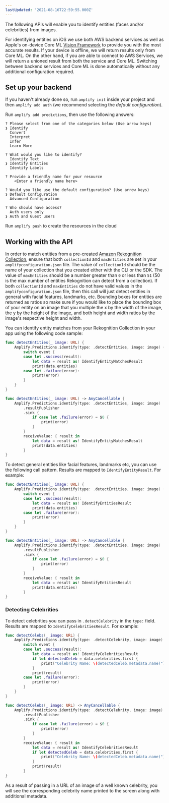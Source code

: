 ```yaml
---
lastUpdated: '2021-08-16T22:59:55.000Z'
---
```

The following APIs will enable you to identify entities (faces and/or celebrities) from images.

For identifying entities on iOS we use both AWS backend services as well as Apple's on-device Core ML [Vision Framework](https://developer.apple.com/documentation/vision) to provide you with the most accurate results. If your device is offline, we will return results only from Core ML. On the other hand, if you are able to connect to AWS Services, we will return a unioned result from both the service and Core ML. Switching between backend services and Core ML is done automatically without any additional configuration required.

## Set up your backend

If you haven't already done so, run `amplify init` inside your project and then `amplify add auth` (we recommend selecting the *default configuration*).

Run `amplify add predictions`, then use the following answers:

```console
? Please select from one of the categories below (Use arrow keys)
❯ Identify
  Convert
  Interpret
  Infer
  Learn More
  
? What would you like to identify?
  Identify Text
❯ Identify Entities
  Identify Labels

? Provide a friendly name for your resource
    <Enter a friendly name here>

? Would you like use the default configuration? (Use arrow keys)
❯ Default Configuration
  Advanced Configuration

? Who should have access?
  Auth users only
❯ Auth and Guest users
```

Run `amplify push` to create the resources in the cloud

## Working with the API

In order to match entities from a pre-created [Amazon Rekognition Collection](https://docs.aws.amazon.com/rekognition/latest/dg/collections.html), ensure that both `collectionId` and `maxEntities` are set in your `amplifyconfiguration.json` file. The value of `collectionId` should be the name of your collection that you created either with the CLI or the SDK. The value of `maxEntities` should be a number greater than `0` or less than `51` (50 is the max number of entities Rekognition can detect from a collection). If both `collectionId` and `maxEntities` do not have valid values in the `amplifyconfiguration.json` file, then this call will just detect entities in general with facial features, landmarks, etc. Bounding boxes for entities are returned as ratios so make sure if you would like to place the bounding box of your entity on an image that you multiple the x by the width of the image, the y by the height of the image, and both height and width ratios by the image's respective height and width.

You can identify entity matches from your Rekognition Collection in your app using the following code sample:

<BlockSwitcher>

<Block name="Listener (iOS 11+)">

```swift
func detectEntities(_ image: URL) {
    Amplify.Predictions.identify(type: .detectEntities, image: image) { event in
        switch event {
        case let .success(result):
            let data = result as! IdentifyEntityMatchesResult
            print(data.entities)
        case let .failure(error):
            print(error)
        }
    }
}
```

</Block>

<Block name="Combine (iOS 13+)">

```swift
func detectEntities(_ image: URL) -> AnyCancellable {
    Amplify.Predictions.identify(type: .detectEntities, image: image)
        .resultPublisher
        .sink {
            if case let .failure(error) = $0 {
                print(error)
            }
        }
        receiveValue: { result in
            let data = result as! IdentifyEntityMatchesResult
            print(data.entities)
        }
}
```

</Block>

</BlockSwitcher>

To detect general entities like facial features, landmarks etc, you can use the following call pattern. Results are mapped to `IdentifyEntityResult`. For example:

<BlockSwitcher>

<Block name="Listener (iOS 11+)">

```swift
func detectEntities(_ image: URL) {
    Amplify.Predictions.identify(type: .detectEntities, image: image) { event in
        switch event {
        case let .success(result):
            let data = result as! IdentifyEntitiesResult
            print(data.entities)
        case let .failure(error):
            print(error)
        }
    }
}
```

</Block>

<Block name="Combine (iOS 13+)">

```swift
func detectEntities(_ image: URL) -> AnyCancellable {
    Amplify.Predictions.identify(type: .detectEntities, image: image)
        .resultPublisher
        .sink {
            if case let .failure(error) = $0 {
                print(error)
            }
        }
        receiveValue: { result in
            let data = result as! IdentifyEntitiesResult
            print(data.entities)
        }
}
```

</Block>

</BlockSwitcher>

### Detecting Celebrities

To detect celebrities you can pass in `.detectCelebrity` in the `type:` field. Results are mapped to `IdentifyCelebritiesResult`. For example:

<BlockSwitcher>

<Block name="Listener (iOS 11+)">

```swift
func detectCelebs(_ image: URL) {
    Amplify.Predictions.identify(type: .detectCelebrity, image: image) { event in
        switch event {
        case let .success(result):
            let data = result as! IdentifyCelebritiesResult
            if let detectedCeleb = data.celebrities.first {
                print("Celebrity Name: \(detectedCeleb.metadata.name)")
            }
            print(result)
        case let .failure(error):
            print(error)
        }
    }
}
```

</Block>

<Block name="Combine (iOS 13+)">

```swift
func detectCelebs(_ image: URL) -> AnyCancellable {
    Amplify.Predictions.identify(type: .detectCelebrity, image: image)
        .resultPublisher
        .sink {
            if case let .failure(error) = $0 {
                print(error)
            }
        }
        receiveValue: { result in
            let data = result as! IdentifyCelebritiesResult
            if let detectedCeleb = data.celebrities.first {
                print("Celebrity Name: \(detectedCeleb.metadata.name)")
            }
            print(result)
        }
}
```

</Block>

</BlockSwitcher>

As a result of passing in a URL of an image of a well known celebrity, you will see the corresponding celebrity name printed to the screen along with additional metadata.
